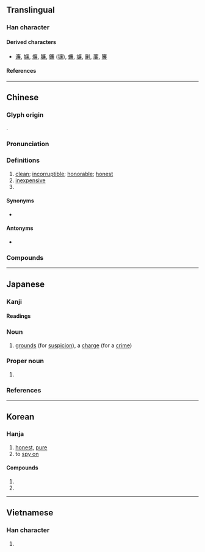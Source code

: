 {{character info}}
{{character info|0xf9a2}}

==Translingual==

===Han character===
{{Han char|rn=53|rad=广|as=10|sn=13|four=00237|canj=ITXC|ids=⿸广兼}}

====Derived characters====
* [[濂]], [[嬚]], [[燫]], [[臁]], [[鐮]] ([[镰]]), [[蠊]], [[譧]], [[劆]], [[薕]], [[簾]]

====References====
{{Han ref|kx=0349.080|dkj=09436|dj=0659.320|hdz=20896.010|uh=5EC9|ud=24265|bh=B747|bd=46919}}
{{Han ref|uh=F9A2}}

----

==Chinese==
{{zh-forms|alt=亷,㢘,槏,𠪊,𤎉,𠪕,𢉧,𢋯,𠔳}}

===Glyph origin===
{{Han etym}}
{{Han compound|广|兼|ls=psc|c1=s|c2=p}}.

===Pronunciation===
{{zh-pron
|m=lián
|m-s=nian2
|c=lim4
|c-t=liam3
|g=lien4
|h=pfs=liàm;gd=liam2
|j=lie1
|mb=lǐng
|md=lièng
|mn=ml,jj,na,yc,zp,ct,tw,kl:liâm/ha:lêm
|mn-t=liam5/niam5/niang5
|mn-t_note=liam5 - Chaozhou; niam5 - Shantou, Jieyang, Chaoyang, Puning, Huilai; niang5 - Chenghai
|w=3li
|x=lienn2
|mc=y
|oc=y
|ma=y
|cat=a
}}

===Definitions===
{{zh-hanzi}}

# [[clean]]; [[incorruptible]]; [[honorable]]; [[honest]]
# [[inexpensive]]
# {{surname|zh}}

====Synonyms====
* {{sense|clean}} {{zh-l|潔}}

====Antonyms====
* {{sense|inexpensive}} {{zh-l|貴}}

===Compounds===
{{zh-der|廉能|廉潔|大法小廉|廉士|廉纖|價廉物美|廉宜|廉正|一廉如水|廉使|廉頑立懦|廉隅|廉鍔|廉讓|廉白|廉泉|廉政|廉恥|廉吏|廉價|孝廉方正|廉直|小廉曲謹|廉錦楓|廉潔奉公|孝廉|小廉大法|寡廉鮮恥|大廉價|廉明|廉訪|句廉|廉俸|低廉|物美價廉|清廉|知羞識廉|禮義廉恥|正直清廉|砥礪廉隅|毀廉蔑恥|蚓廉|養廉|頑廉懦立|舉孝廉|飛廉|節義廉明|裡廉|威廉|廉署|廉江}}

----

==Japanese==
{{ja-kanji forms-IVS
|code=F9A2
|vs1=00
|vs2=03
|col-vs1=aj
|col-vs2=hdmj
|pic-kyu=Uf9a2.svg
|ref={{R:Kanjipedia|0007301600}}
}}

===Kanji===
{{ja-kanji|grade=c|rs=广10|kyu=&#63906;}}

====Readings====
{{ja-readings
|goon=れん<れん<れむ
|kanon=れん<れん<れむ
|kun=いさぎよ-い<いさぎよ-し, かど-, きよ-い, やす-い<やす-し
|nanori=おさ, かど, きよ, きよし, すが, すなお, ただし, やす, ゆき
}}

===Noun===
{{ja-noun|かど}}

# [[grounds]] (for [[suspicion]]), a [[charge]] (for a [[crime]])

===Proper noun===
{{ja-pos|proper|れん}}

# {{given name|ja|male|or=female|sort=れん}}

===References===
<references/>

----

==Korean==

===Hanja===
{{ko-hanja|hangeul=렴|rv=ryeom|mr=ryŏm|y=lyem}}

# [[honest]], [[pure]]
# to [[spy on]]

====Compounds====
# {{m|ko|청렴(淸廉)|t=honesty}}
# {{m|ko|염탐(廉探)|t=snooping, nosing around}}

----

==Vietnamese==

===Han character===
{{vi-readings|reading=liêm, rèm|rs=广10}}

# {{rfdef|vi|sort=广10}}